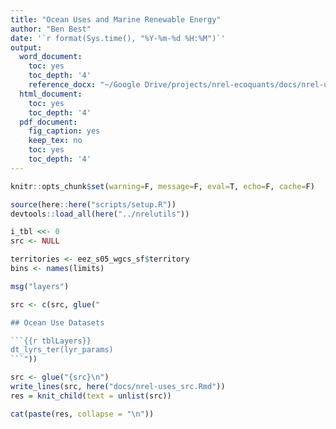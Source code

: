 ```yaml
---
title: "Ocean Uses and Marine Renewable Energy"
author: "Ben Best"
date: '`r format(Sys.time(), "%Y-%m-%d %H:%M")`'
output:
  word_document:
    toc: yes
    toc_depth: '4'
    reference_docx: "~/Google Drive/projects/nrel-ecoquants/docs/nrel-uses_parts/nrel_fmt4rmd.docx"
  html_document:
    toc: yes
    toc_depth: '4'
  pdf_document:
    fig_caption: yes
    keep_tex: no
    toc: yes
    toc_depth: '4'
---
```


```r
knitr::opts_chunk$set(warning=F, message=F, eval=T, echo=F, cache=F)

source(here::here("scripts/setup.R"))
devtools::load_all(here("../nrelutils"))

i_tbl <<- 0
src <- NULL

territories <- eez_s05_wgcs_sf$territory
bins <- names(limits)

msg("layers")

src <- c(src, glue("

## Ocean Use Datasets

```{{r tblLayers}}
dt_lyrs_ter(lyr_params)
```"))

src <- glue("{src}\n")
write_lines(src, here("docs/nrel-uses_src.Rmd"))
res = knit_child(text = unlist(src))
```

```r
cat(paste(res, collapse = "\n"))
```
